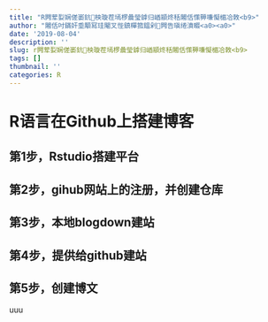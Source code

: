 ```yaml
---
title: "R闁荤姴娴傞崣鈧柍璇茬墕椤曟瑩鎼归崷顓炵秳闂佸憡顨嗛懝楣冾敇<b9>"
author: "闂佸吋鏋奸埀顒冩珪閹叉悂鎮樿箛鎾剁闁告瑱绻濆畷<a0><a0>"
date: '2019-08-04'
description: ''
slug: r闁荤姴娴傞崣鈧柍璇茬墕椤曟瑩鎼归崷顓炵秳闂佸憡顨嗛懝楣冾敇<b9>
tags: []
thumbnail: ''
categories: R
---
```

# R语言在Github上搭建博客
## 第1步，Rstudio搭建平台
## 第2步，gihub网站上的注册，并创建仓库
## 第3步，本地blogdown建站
## 第4步，提供给github建站
## 第5步，创建博文

uuu